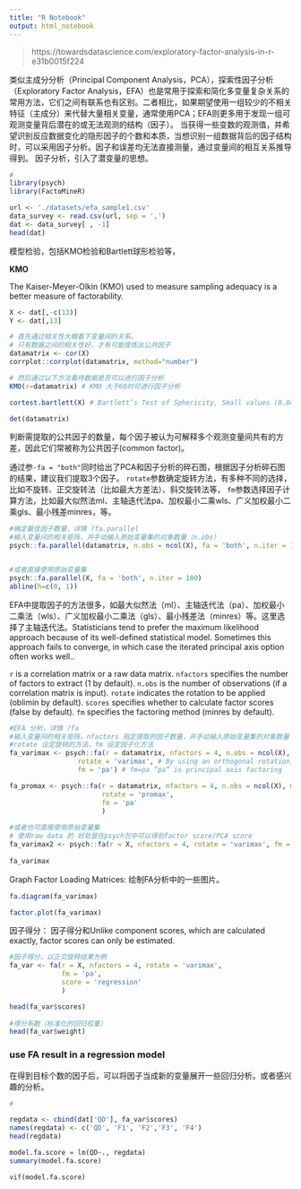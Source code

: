 ```yaml
---
title: "R Notebook"
output: html_notebook
---
```



> https://towardsdatascience.com/exploratory-factor-analysis-in-r-e31b0015f224



类似主成分分析（Principal Component Analysis，PCA），探索性因子分析（Exploratory Factor Analysis，EFA）也是常用于探索和简化多变量复杂关系的常用方法，它们之间有联系也有区别。二者相比，如果期望使用一组较少的不相关特征（主成分）来代替大量相关变量，通常使用PCA；EFA则更多用于发现一组可观测变量背后潜在的或无法观测的结构（因子）。 当获得一些变数的观测值，并希望识别反应数据变化的隐形因子的个数和本质，当想识别一组数据背后的因子结构时，可以采用因子分析。因子和误差均无法直接测量，通过变量间的相互关系推导得到。
因子分析，引入了潜变量的思想。

```r
# 
library(psych)
library(FactoMineR)
```

```r
url <- './datasets/efa_sample1.csv'
data_survey <- read.csv(url, sep = ',')
dat <- data_survey[ , -1] 
head(dat)
```

模型检验，包括KMO检验和Bartlett球形检验等，

**KMO** 

The Kaiser-Meyer-Olkin (KMO) used to measure sampling adequacy is a better measure of factorability.

```r
X <- dat[,-c(13)]
Y <- dat[,13]

# 首先通过相关性大概看下变量间的关系。
# 只有数据之间的相关性好，才有可能提炼出公共因子
datamatrix <- cor(X)
corrplot::corrplot(datamatrix, method="number")

# 然后通过以下方法看待数据是否可以进行因子分析
KMO(r=datamatrix) # KMO 大于60时可进行因子分析

cortest.bartlett(X) # Bartlett’s Test of Sphericity, Small values (8.84e-290 < 0.05) of the significance level indicate that a factor analysis may be useful with our data.

det(datamatrix)
```

判断需提取的公共因子的数量，每个因子被认为可解释多个观测变量间共有的方差，因此它们常被称为公共因子(common factor)。

通过参`·fa = "both"`同时给出了PCA和因子分析的碎石图，根据因子分析碎石图的结果，建议我们提取3个因子。
`rotate`参数确定旋转方法，有多种不同的选择，比如不旋转、正交旋转法（比如最大方差法）、斜交旋转法等，
`fm`参数选择因子计算方法，比如最大似然法ml、主轴迭代法pa、加权最小二乘wls、广义加权最小二乘gls、最小残差minres，等。

```r
#确定最佳因子数量，详情 ?fa.parallel
#输入变量间的相关矩阵，并手动输入原始变量集的对象数量（n.obs）
psych::fa.parallel(datamatrix, n.obs = ncol(X), fa = 'both', n.iter = 100)


#或者直接使用原始变量集
psych::fa.parallel(X, fa = 'both', n.iter = 100)
abline(h=c(0, 1))

```


EFA中提取因子的方法很多，如最大似然法（ml）、主轴迭代法（pa）、加权最小二乘法（wls）、广义加权最小二乘法（gls）、最小残差法（minres）等。这里选择了主轴迭代法。Statisticians tend to prefer the maximum likelihood approach because of its well-defined statistical model. Sometimes this approach fails to converge, in which case the iterated principal axis option often works well..

`r` is a correlation matrix or a raw data matrix.
`nfactors` specifies the number of factors to extract (1 by default).
`n.obs` is the number of observations (if a correlation matrix is input).
`rotate` indicates the rotation to be applied (oblimin by default).
`scores` specifies whether to calculate factor scores (false by default).
`fm` specifies the factoring method (minres by default).


```r
#EFA 分析，详情 ?fa
#输入变量间的相关矩阵，nfactors 指定提取的因子数量，并手动输入原始变量集的对象数量（n.obs）
#rotate 设定旋转的方法，fm 设定因子化方法
fa_varimax <- psych::fa(r = datamatrix, nfactors = 4, n.obs = ncol(X), max.iter=100,
                 rotate = 'varimax', # By using an orthogonal rotation, you artificially force the two factors to be uncorrelated. 采用oblique rotation more realistic。
                 fm = 'pa') # fm=pa “pa” is principal axis factoring

fa_promax <- psych::fa(r = datamatrix, nfactors = 4, n.obs = ncol(X), max.iter=100,
                       rotate = 'promax',
                       fm = 'pa'
                       )
 
#或者也可直接使用原始变量集
# 使用raw data 的 好处是在psych包中可以得到factor score/PCA score
fa_varimax2 <- psych::fa(r = X, nfactors = 4, rotate = 'varimax', fm = 'pa', max.iter=100)
 
fa_varimax
```

Graph Factor Loading Matrices:
绘制FA分析中的一些图片。

```r
fa.diagram(fa_varimax)

factor.plot(fa_varimax)
```

因子得分：
因子得分和Unlike component scores, which are calculated exactly, factor scores can only be estimated.

```r
#因子得分，以正交旋转结果为例
fa_var <- fa(r = X, nfactors = 4, rotate = 'varimax', 
             fm = 'pa', 
             score = 'regression'
             )

head(fa_var$scores)
 
#得分系数（标准化的回归权重）
head(fa_var$weight)
```



### use FA result in a regression model

在得到目标个数的因子后，可以将因子当成新的变量展开一些回归分析。或者感兴趣的分析。

```r
# 

regdata <- cbind(dat['QD'], fa_var$scores)
names(regdata) <- c('QD', 'F1', 'F2','F3', 'F4')
head(regdata)

model.fa.score = lm(QD~., regdata)
summary(model.fa.score)

vif(model.fa.score)

```





